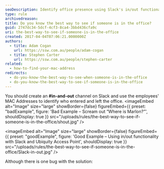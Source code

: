 ```yaml
---
seoDescription: Identify office presence using Slack's in/out functionality and Ubiquity Access Point's MAC address tracking.
type: rule
archivedreason:
title: Do you know the best way to see if someone is in the office?
guid: 2747dc34-5dcf-4cf3-8ca4-3bbd436cfa9c
uri: the-best-way-to-see-if-someone-is-in-the-office
created: 2017-04-04T07:06:21.0000000Z
authors:
  - title: Adam Cogan
    url: https://ssw.com.au/people/adam-cogan
  - title: Stephen Carter
    url: https://ssw.com.au/people/stephen-carter
related:
  - how-to-find-your-mac-address
redirects:
  - do-you-know-the-best-way-to-see-when-someone-is-in-the-office
  - do-you-know-the-best-way-to-see-if-someone-is-in-the-office
---
```


You should create an **#in-and-out** channel on Slack and use the employees' MAC Addresses to identify who entered and left the office.
<imageEmbed
  alt="Image"
  size="large"
  showBorder={false}
  figureEmbed={{
    preset: "badExample",
    figure: 'Bad Example – Scream out “Where is Marlon?”',
    shouldDisplay: true
  }}
  src="/uploads/rules/the-best-way-to-see-if-someone-is-in-the-office/shout.jpg"
/>

<imageEmbed
  alt="Image"
  size="large"
  showBorder={false}
  figureEmbed={{
    preset: "goodExample",
    figure: 'Good Example – Using in/out functionality with Slack and Ubiquity Access Point',
    shouldDisplay: true
  }}
  src="/uploads/rules/the-best-way-to-see-if-someone-is-in-the-office/Slack-in-out.jpg"
/>

Although there is one bug with the solution:

<youtubeEmbed url="https://www.youtube.com/embed/F5CPH03WPMU" description="Figure: Ubiquity Access Point Bug" />